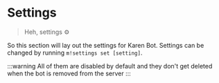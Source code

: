 
# Settings

> Heh, settings ⚙️

So this section will lay out the settings for Karen Bot. Settings can be changed by running `m!settings set [setting]`.

:::warning
All of them are disabled by default and they don't get deleted when the bot is removed from the server
:::

<Settings />
